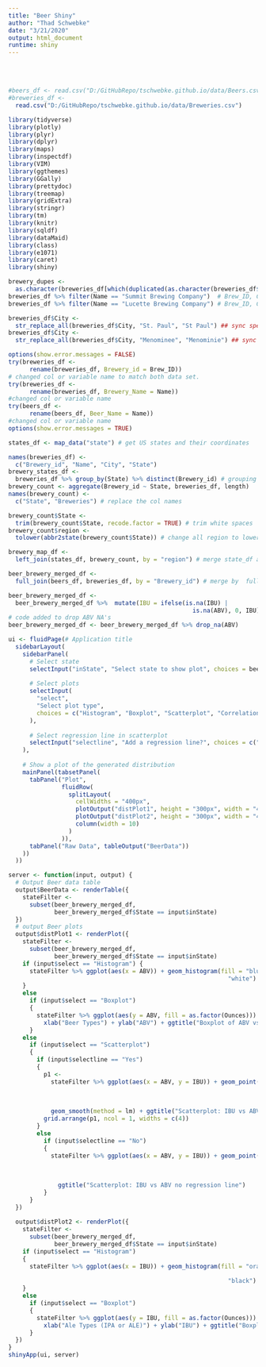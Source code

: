 ```yaml
---
title: "Beer Shiny"
author: "Thad Schwebke"
date: "3/21/2020"
output: html_document
runtime: shiny
---
```

<style type="text/css">

h1.title {
  font-size: 38px;
  color: Blue;
  text-align: center;
}
h4.author { /* Header 4 - and the author and data headers use this too  */
    font-size: 18px;
  font-family: "Times New Roman", Times, serif;
  color: Blue;
  text-align: center;
}
h4.date { /* Header 4 - and the author and data headers use this too  */
  font-size: 18px;
  font-family: "Times New Roman", Times, serif;
  color: Blue;
  text-align: center;
#header 
    background: #2274cc; /* Old browsers */
    background: -moz-linear-gradient(left, #2274cc 0%, #26c5d3 36%, #61bf61 100%); /* FF3.6-15 */
    background: -webkit-linear-gradient(left, #2274cc 0%,#26c5d3 36%,#61bf61 100%); /* Chrome10-25,Safari5.1-6 */
    background: linear-gradient(to right, #2274cc 0%,#26c5d3 36%,#61bf61 100%); /* W3C, IE10+, FF16+, Chrome26+,  Opera12+, Safari7+ */
    filter: progid:DXImageTransform.Microsoft.gradient( startColorstr='#2274cc', endColorstr='#61bf61',GradientType=1 ); /* IE6-9 */
    color: white;
    height: 100px;
    display:flex;
    align-items: center;
    justify-content: center;
  }
</style>
<br>
<br>
```r
#beers_df <- read.csv("D:/GitHubRepo/tschwebke.github.io/data/Beers.csv")
#breweries_df <-
  read.csv("D:/GitHubRepo/tschwebke.github.io/data/Breweries.csv") 
```

```r
library(tidyverse)
library(plotly)
library(plyr)
library(dplyr)
library(maps)
library(inspectdf)
library(VIM)
library(ggthemes)
library(GGally)
library(prettydoc)
library(treemap)
library(gridExtra)
library(stringr)
library(tm)
library(knitr)
library(sqldf)
library(dataMaid)
library(class)
library(e1071)
library(caret)
library(shiny)
```

```r
brewery_dupes <-
  as.character(breweries_df[which(duplicated(as.character(breweries_df$Name))), "Name"]) # Check for duplicates  breweries names
breweries_df %>% filter(Name == "Summit Brewing Company")  # Brew_ID, City (St. Paul, St Paul)
breweries_df %>% filter(Name == "Lucette Brewing Company") # Brew_ID, City (Menominee, Menominie)

breweries_df$City <-
  str_replace_all(breweries_df$City, "St. Paul", "St Paul") ## sync spelling
breweries_df$City <-
  str_replace_all(breweries_df$City, "Menominee", "Menominie") ## sync spelling
```

```r
options(show.error.messages = FALSE)
try(breweries_df <-
      rename(breweries_df, Brewery_id = Brew_ID))
# changed col or variable name to match both data set.
try(breweries_df <-
      rename(breweries_df, Brewery_Name = Name))
#changed col or variable name
try(beers_df <-
      rename(beers_df, Beer_Name = Name))
#changed col or variable name
options(show.error.messages = TRUE)
```

```r
states_df <- map_data("state") # get US states and their coordinates
```

```r
names(breweries_df) <-
  c("Brewery_id", "Name", "City", "State")
brewery_states_df <-
  breweries_df %>% group_by(State) %>% distinct(Brewery_id) # grouping by State using dplyr package
brewery_count <- aggregate(Brewery_id ~ State, breweries_df, length)
names(brewery_count) <-
  c("State", "Breweries") # replace the col names

brewery_count$State <-
  trim(brewery_count$State, recode.factor = TRUE) # trim white spaces
brewery_count$region <-
  tolower(abbr2state(brewery_count$State)) # change all region to lower case

brewery_map_df <-
  left_join(states_df, brewery_count, by = "region") # merge state_df and brewery count by region to plot all the state in us map.
```

```r
beer_brewery_merged_df <-
  full_join(beers_df, breweries_df, by = "Brewery_id") # merge by  full_join  using key word  Brewery_id
```

```r
beer_brewery_merged_df <-
  beer_brewery_merged_df %>%  mutate(IBU = ifelse(is.na(IBU) |
                                                    is.na(ABV), 0, IBU)) # replace all empty and NA value by zero. 
# code added to drop ABV NA's
beer_brewery_merged_df <- beer_brewery_merged_df %>% drop_na(ABV)
```


```r
ui <- fluidPage(# Application title
  sidebarLayout(
    sidebarPanel(
      # Select state
      selectInput("inState", "Select state to show plot", choices = beer_brewery_merged_df$State),
      
      # Select plots
      selectInput(
        "select",
        "Select plot type",
        choices = c("Histogram", "Boxplot", "Scatterplot", "Correlation")
      ),
      
      # Select regression line in scatterplot
      selectInput("selectline", "Add a regression line?", choices = c("Yes", "No"))
    ),
    
    # Show a plot of the generated distribution
    mainPanel(tabsetPanel(
      tabPanel("Plot",
               fluidRow(
                 splitLayout(
                   cellWidths = "400px",
                   plotOutput("distPlot1", height = "300px", width = "450px"),
                   plotOutput("distPlot2", height = "300px", width = "450px"),
                   column(width = 10)
                 )
               )),
      tabPanel("Raw Data", tableOutput("BeerData"))
    ))
  ))

server <- function(input, output) {
  # Output Beer data table
  output$BeerData <- renderTable({
    stateFilter <-
      subset(beer_brewery_merged_df,
             beer_brewery_merged_df$State == input$inState)
  })
  # output Beer plots
  output$distPlot1 <- renderPlot({
    stateFilter <-
      subset(beer_brewery_merged_df,
             beer_brewery_merged_df$State == input$inState)
    if (input$select == "Histogram") {
      stateFilter %>% ggplot(aes(x = ABV)) + geom_histogram(fill = "blue", color =
                                                              "white") + ggtitle("Histogram ABV")
    }
    else
      if (input$select == "Boxplot")
      {
        stateFilter %>% ggplot(aes(y = ABV, fill = as.factor(Ounces))) + geom_boxplot() +
          xlab("Beer Types") + ylab("ABV") + ggtitle("Boxplot of ABV vs Beer Types")
      }
    else
      if (input$select == "Scatterplot")
      {
        if (input$selectline == "Yes")
        {
          p1 <-
            stateFilter %>% ggplot(aes(x = ABV, y = IBU)) + geom_point(aes(color =
                                                                             State),
                                                                       size = 1,
                                                                       position = "jitter") +
            geom_smooth(method = lm) + ggtitle("Scatterplot: IBU vs ABV with regression line")
          grid.arrange(p1, ncol = 1, widths = c(4))
        }
        else
          if (input$selectline == "No")
          {
            stateFilter %>% ggplot(aes(x = ABV, y = IBU)) + geom_point(aes(color = State),
                                                                       size =
                                                                         1,
                                                                       position = "jitter") +
              ggtitle("Scatterplot: IBU vs ABV no regression line")
          }
      }
  })
  
  output$distPlot2 <- renderPlot({
    stateFilter <-
      subset(beer_brewery_merged_df,
             beer_brewery_merged_df$State == input$inState)
    if (input$select == "Histogram")
    {
      stateFilter %>% ggplot(aes(x = IBU)) + geom_histogram(fill = "orange", color  =
                                                              
                                                              "black") + ggtitle("Histogram IBU")
    }
    else
      if (input$select == "Boxplot")
      {
        stateFilter %>% ggplot(aes(y = IBU, fill = as.factor(Ounces))) + geom_boxplot() +
          xlab("Ale Types (IPA or ALE)") + ylab("IBU") + ggtitle("Boxplot of IBU vs Ale Type")
      }
  })
}
shinyApp(ui, server)
```